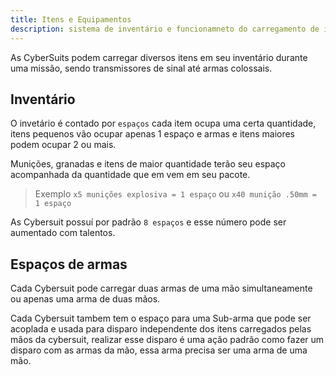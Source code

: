 ```yaml
---
title: Itens e Equipamentos
description: sistema de inventário e funcionamneto do carregamento de itens em batalha
---
```


As CyberSuits podem carregar diversos itens em seu inventário durante uma missão, 
sendo transmissores de sinal até armas colossais.

## Inventário

O invetário é contado por `espaços` cada item ocupa uma certa quantidade, itens pequenos
vão ocupar apenas 1 espaço e armas e itens maiores podem ocupar 2 ou mais.

Munições, granadas e itens de maior quantidade terão seu espaço acompanhada da quantidade
que em vem em seu pacote. 

> Exemplo `x5 munições explosiva = 1 espaço` ou `x40 munição .50mm = 1 espaço`

As Cybersuit possuí por padrão `8 espaços` e esse número pode ser aumentado com talentos.

## Espaços de armas

Cada Cybersuit pode carregar duas armas de uma mão simultaneamente ou apenas uma arma
de duas mãos.

Cada Cybersuit tambem tem o espaço para uma Sub-arma que pode ser acoplada e usada para
disparo independente dos itens carregados pelas mãos da cybersuit, realizar esse disparo
é uma ação padrão como fazer um disparo com as armas da mão, essa arma precisa ser uma
 arma de uma mão.